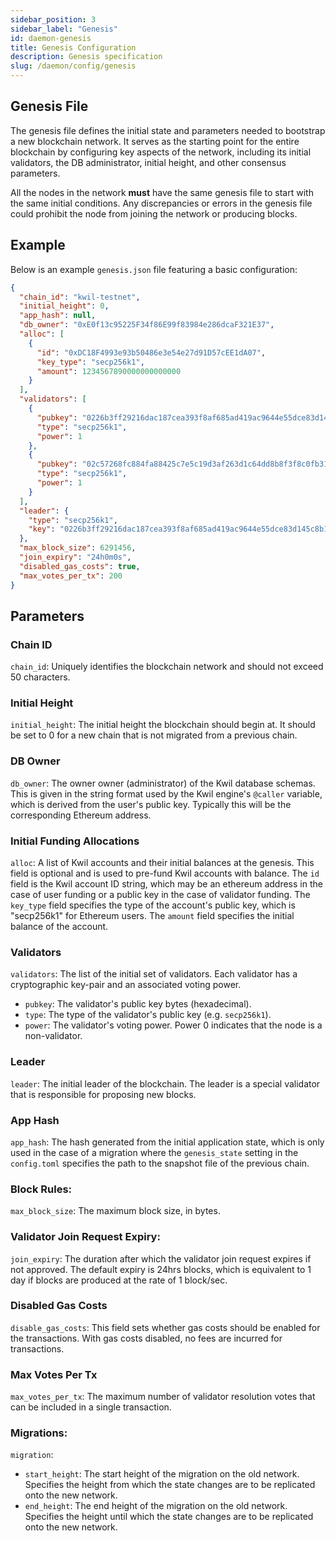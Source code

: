 ```yaml
---
sidebar_position: 3
sidebar_label: "Genesis"
id: daemon-genesis
title: Genesis Configuration
description: Genesis specification
slug: /daemon/config/genesis
---
```


## Genesis File

The genesis file defines the initial state and parameters needed to bootstrap a
new blockchain network. It serves as the starting point for the entire
blockchain by configuring key aspects of the network, including its initial
validators, the DB administrator, initial height, and other consensus
parameters.

All the nodes in the network **must** have the same genesis file to start with
the same initial conditions. Any discrepancies or errors in the genesis file
could prohibit the node from joining the network or producing blocks.

## Example

Below is an example `genesis.json` file featuring a basic configuration:

```json title="example genesis.json file"
{
  "chain_id": "kwil-testnet",
  "initial_height": 0,
  "app_hash": null,
  "db_owner": "0xE0f13c95225F34f86E99f83984e286dcaF321E37",
  "alloc": [
    {
      "id": "0xDC18F4993e93b50486e3e54e27d91D57cEE1dA07",
      "key_type": "secp256k1",
      "amount": 1234567890000000000000
    }
  ],
  "validators": [
    {
      "pubkey": "0226b3ff29216dac187cea393f8af685ad419ac9644e55dce83d145c8b1af213bd",
      "type": "secp256k1",
      "power": 1
    },
    {
      "pubkey": "02c57268fc884fa88425c7e5c19d3af263d1c64dd8b8f3f8c0fb31bb622d1fdab8",
      "type": "secp256k1",
      "power": 1
    }
  ],
  "leader": {
    "type": "secp256k1",
    "key": "0226b3ff29216dac187cea393f8af685ad419ac9644e55dce83d145c8b1af213bd"
  },
  "max_block_size": 6291456,
  "join_expiry": "24h0m0s",
  "disabled_gas_costs": true,
  "max_votes_per_tx": 200
}
```

## Parameters

### Chain ID

`chain_id`: Uniquely identifies the blockchain network and should not exceed 50 characters.

### Initial Height

`initial_height`: The initial height the blockchain should begin at. It should be set to 0 for a new chain that is not migrated from a previous chain.

### DB Owner

`db_owner`: The owner owner (administrator) of the Kwil database schemas. This is given in the string format used by the Kwil engine's `@caller` variable, which is derived from the user's public key. Typically this will be the corresponding Ethereum address.

### Initial Funding Allocations

`alloc`: A list of Kwil accounts and their initial balances at the genesis. This field is optional and is used to pre-fund Kwil accounts with balance. The `id` field is the Kwil account ID string, which may be an ethereum address in the case of user funding or a public key in the case of validator funding. The `key_type` field specifies the type of the account's public key, which is "secp256k1" for Ethereum users. The `amount` field specifies the initial balance of the account.

### Validators

`validators`: The list of the initial set of validators. Each validator has a cryptographic key-pair and an associated voting power.
  - `pubkey`: The validator's public key bytes (hexadecimal).
  - `type`: The type of the validator's public key (e.g. `secp256k1`).
  - `power`: The validator's voting power. Power 0 indicates that the node is a non-validator.

### Leader

`leader`: The initial leader of the blockchain. The leader is a special validator that is responsible for proposing new blocks.

### App Hash

`app_hash`: The hash generated from the initial application state, which is only used in the case of a migration where the `genesis_state` setting in the `config.toml` specifies the path to the snapshot file of the previous chain.

### Block Rules:

`max_block_size`: The maximum block size, in bytes.

### Validator Join Request Expiry:

`join_expiry`: The duration after which the validator join request expires if not approved. The default expiry is 24hrs blocks, which is equivalent to 1 day if blocks are produced at the rate of 1 block/sec.

### Disabled Gas Costs

`disable_gas_costs`:  This field sets whether gas costs should be enabled for the transactions. With gas costs disabled, no fees are incurred for transactions.

### Max Votes Per Tx

`max_votes_per_tx`: The maximum number of validator resolution votes that can be included in a single transaction.

### Migrations:

`migration`:
  - `start_height`: The start height of the migration on the old network. Specifies the height from which the state changes are to be replicated onto the new network.
  - `end_height`: The end height of the migration on the old network. Specifies the height until which the state changes are to be replicated onto the new network.
